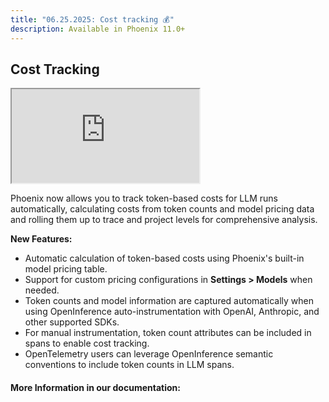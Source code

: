 ```yaml
---
title: "06.25.2025: Cost tracking 💰"
description: Available in Phoenix 11.0+
---
```


<Update label="06.25.2025">

## Cost Tracking

<Frame>
    <iframe src="https://cdn.iframe.ly/rIqN5QUj" width={1000} height={400} allowFullScreen allow="encrypted-media *;"></iframe>
</Frame>

Phoenix now allows you to track token-based costs for LLM runs automatically, calculating costs from token counts and model pricing data and rolling them up to trace and project levels for comprehensive analysis.

**New Features:**

* Automatic calculation of token-based costs using Phoenix's built-in model pricing table.
* Support for custom pricing configurations in **Settings > Models** when needed.
* Token counts and model information are captured automatically when using OpenInference auto-instrumentation with OpenAI, Anthropic, and other supported SDKs.
* For manual instrumentation, token count attributes can be included in spans to enable cost tracking.
* OpenTelemetry users can leverage OpenInference semantic conventions to include token counts in LLM spans.

#### More Information in our documentation:

<Card title="Cost Tracking | Phoenix" icon="book" href="/phoenix/tracing/how-to-tracing/cost-tracking" horizontal/>
</Update>

